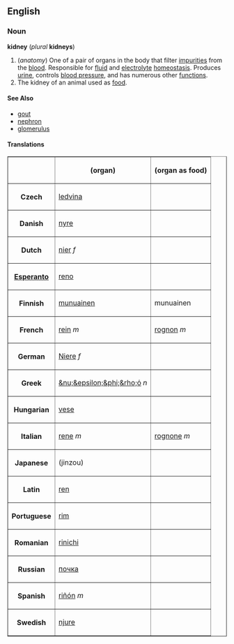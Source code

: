 ==English==
===Noun===
'''kidney''' (''plural'' '''kidneys''')

#(''anatomy'') One of a pair of organs in the body that filter [[impurity|impurities]] from the [[blood]].  Responsible for [[fluid]] and [[electrolyte]] [[homeostasis]].  Produces [[urine]], controls [[blood pressure]], and has numerous other [[function]]s.
#The kidney of an animal used as [[food]].

====See Also====
*[[gout]]
*[[nephron]]
*[[glomerulus]]

====Translations====

<table border="1" align="center" cellpadding="5">
<tr><th> <th> (organ) <th> (organ as food) </tr>
<tr><th> Czech <td> [[ledvina]] <td>  </tr>
<tr><th> Danish <td> [[nyre]] <td>  </tr>
<tr><th> Dutch <td> [[nier]] ''f'' <td>  </tr>
<tr><th> [[Esperanto]] <td> [[reno#Esperanto|reno]] <td>  </tr>
<tr><th> Finnish <td> [[munuainen]] <td> munuainen </tr>
<tr><th> French <td> [[rein#French|rein]] ''m'' <td> [[rognon]] ''m'' </tr>
<tr><th> German <td> [[Niere]] ''f'' <td>  </tr>
<tr><th> Greek <td> [[&nu;&epsilon;&phi;&rho;ό]] ''n'' <td>  </tr>
<tr><th> Hungarian <td> [[vese]] <td>  </tr>
<tr><th> Italian <td> [[rene#Italian|rene]] ''m'' <td> [[rognone]] ''m'' </tr>
<tr><th> Japanese <td> [[ ]] (jinzou) <td>  </tr>
<tr><th> Latin <td> [[ren]] <td>  </tr>
<tr><th> Portuguese <td> [[rim#Portuguese|rim]] <td>  </tr>
<tr><th> Romanian <td> [[rinichi]] <td>  </tr>
<tr><th> Russian <td> [[почка]] <td>  </tr>
<tr><th> Spanish <td> [[riñón]] ''m'' <td>  </tr>
<tr><th> Swedish <td> [[njure]] <td>  </tr>
</table>